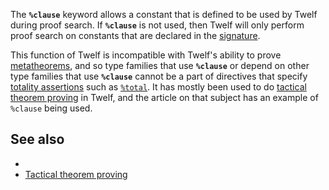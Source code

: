The '''<tt>%clause</tt>''' keyword allows a constant that is defined to be used by Twelf during proof search. If '''<tt>%clause</tt>''' is not used, then Twelf will only perform proof search on constants that are declared in the [[signature]].

This function of Twelf is incompatible with Twelf's ability to prove [[metatheorems]], and so type families that use '''<tt>%clause</tt>''' or depend on other type families that use '''<tt>%clause</tt>''' cannot be a part of directives that specify [[totality assertions]] such as <tt>[[%total]]</tt>. It has mostly been used to do [[tactical theorem proving]] in Twelf, and the article on that subject has an example of <tt>%clause</tt> being used.

== See also ==

*{{guide|title=Clause Definitions|chapter=5|section=29}}
*[[Tactical theorem proving]]


{{keyword|key=clause}}
